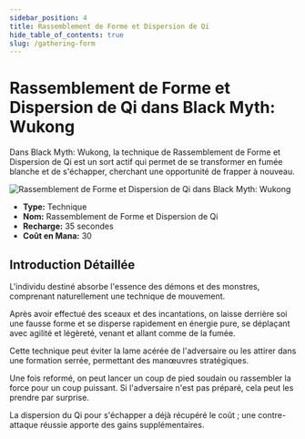 ```yaml
---
sidebar_position: 4
title: Rassemblement de Forme et Dispersion de Qi
hide_table_of_contents: true
slug: /gathering-form
---
```


# Rassemblement de Forme et Dispersion de Qi dans Black Myth: Wukong

Dans Black Myth: Wukong, la technique de Rassemblement de Forme et Dispersion de Qi est un sort actif qui permet de se transformer en fumée blanche et de s'échapper, cherchant une opportunité de frapper à nouveau.

<img
    src="https://image.informedainews.com/jxsq.gif"
    alt="Rassemblement de Forme et Dispersion de Qi dans Black Myth: Wukong"
/>

- **Type:** Technique
- **Nom:** Rassemblement de Forme et Dispersion de Qi
- **Recharge:** 35 secondes
- **Coût en Mana:** 30

## Introduction Détaillée

L'individu destiné absorbe l'essence des démons et des monstres, comprenant naturellement une technique de mouvement.

Après avoir effectué des sceaux et des incantations, on laisse derrière soi une fausse forme et se disperse rapidement en énergie pure, se déplaçant avec agilité et légèreté, venant et allant comme de la fumée.

Cette technique peut éviter la lame acérée de l'adversaire ou les attirer dans une formation serrée, permettant des manœuvres stratégiques.

Une fois reformé, on peut lancer un coup de pied soudain ou rassembler la force pour un coup puissant. Si l'adversaire n'est pas préparé, cela peut les prendre par surprise.

La dispersion du Qi pour s'échapper a déjà récupéré le coût ; une contre-attaque réussie apporte des gains supplémentaires.